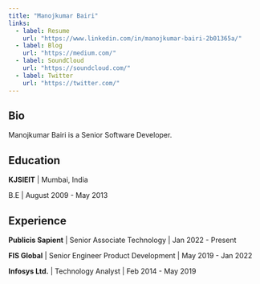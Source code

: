 ```yaml
---
title: "Manojkumar Bairi"
links:
  - label: Resume
    url: "https://www.linkedin.com/in/manojkumar-bairi-2b01365a/"
  - label: Blog
    url: "https://medium.com/"
  - label: SoundCloud
    url: "https://soundcloud.com/"
  - label: Twitter
    url: "https://twitter.com/"
---
```

 
## Bio

Manojkumar Bairi is a Senior Software Developer.


## Education

**KJSIEIT** | Mumbai, India

B.E | August 2009 - May 2013


## Experience
**Publicis Sapient** | Senior Associate Technology | Jan 2022 - Present

**FIS Global** | Senior Engineer Product Development | May 2019 - Jan 2022

**Infosys Ltd.** | Technology Analyst | Feb 2014 - May 2019
